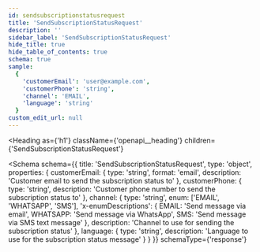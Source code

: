 ```yaml
---
id: sendsubscriptionstatusrequest
title: 'SendSubscriptionStatusRequest'
description: ''
sidebar_label: 'SendSubscriptionStatusRequest'
hide_title: true
hide_table_of_contents: true
schema: true
sample:
  {
    'customerEmail': 'user@example.com',
    'customerPhone': 'string',
    'channel': 'EMAIL',
    'language': 'string'
  }
custom_edit_url: null
---
```



<Heading
  as={'h1'}
  className={'openapi__heading'}
  children={'SendSubscriptionStatusRequest'}
></Heading>

<Schema
  schema={{
    title: 'SendSubscriptionStatusRequest',
    type: 'object',
    properties: {
      customerEmail: {
        type: 'string',
        format: 'email',
        description: 'Customer email to send the subscription status to'
      },
      customerPhone: {
        type: 'string',
        description: 'Customer phone number to send the subscription status to'
      },
      channel: {
        type: 'string',
        enum: ['EMAIL', 'WHATSAPP', 'SMS'],
        'x-enumDescriptions': {
          EMAIL: 'Send message via email',
          WHATSAPP: 'Send message via WhatsApp',
          SMS: 'Send message via SMS text message'
        },
        description: 'Channel to use for sending the subscription status'
      },
      language: {
        type: 'string',
        description: 'Language to use for the subscription status message'
      }
    }
  }}
  schemaType={'response'}
></Schema>

